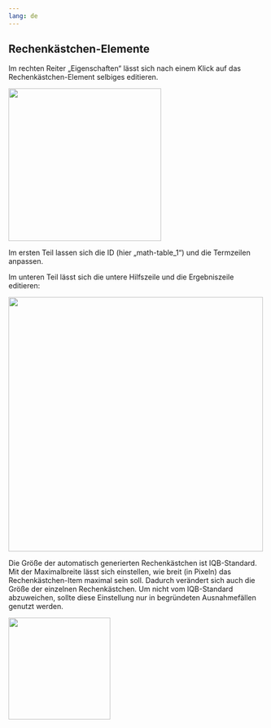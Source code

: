 ```yaml
---
lang: de
---
```

## Rechenkästchen-Elemente

Im rechten Reiter „Eigenschaften“ lässt sich nach einem Klick auf das Rechenkästchen-Element selbiges editieren.

![](Editieren.png){width=300}

Im ersten Teil lassen sich die ID (hier „math-table_1“) und die Termzeilen anpassen. 

Im unteren Teil lässt sich die untere Hilfszeile und die Ergebniszeile editieren: 

![](Editieren_eins.png){width=500}

Die Größe der automatisch generierten Rechenkästchen ist IQB-Standard. Mit der Maximalbreite lässt sich einstellen, wie breit (in Pixeln) das Rechenkästchen-Item maximal sein soll. Dadurch verändert sich auch die Größe der einzelnen Rechenkästchen. Um nicht vom IQB-Standard abzuweichen, sollte diese Einstellung nur in begründeten Ausnahmefällen genutzt werden.  

![](Editieren_zwei.png){width=200}